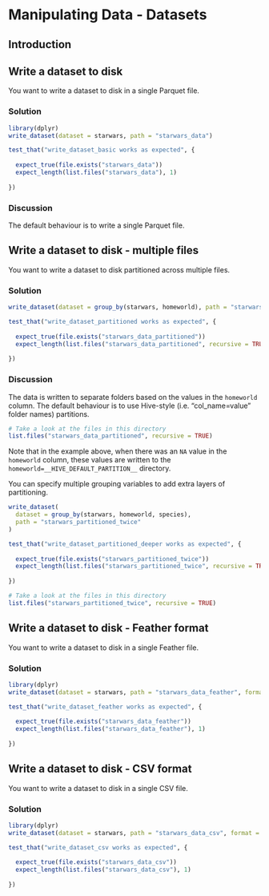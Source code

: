 # Manipulating Data - Datasets

## Introduction

## Write a dataset to disk

You want to write a dataset to disk in a single Parquet file.

### Solution

```r
library(dplyr)
write_dataset(dataset = starwars, path = "starwars_data")
```

```r

test_that("write_dataset_basic works as expected", {
  
  expect_true(file.exists("starwars_data"))
  expect_length(list.files("starwars_data"), 1)
  
})

```

### Discussion

The default behaviour is to write a single Parquet file.

## Write a dataset to disk - multiple files

You want to write a dataset to disk partitioned across multiple files.

### Solution

```r
write_dataset(dataset = group_by(starwars, homeworld), path = "starwars_data_partitioned")
```

```r

test_that("write_dataset_partitioned works as expected", {
  
  expect_true(file.exists("starwars_data_partitioned"))
  expect_length(list.files("starwars_data_partitioned", recursive = TRUE), 49)
  
})

```

### Discussion

The data is written to separate folders based on the values in the `homeworld` 
column.  The default behaviour is to use Hive-style (i.e. "col_name=value" folder names)
partitions.

```r
# Take a look at the files in this directory
list.files("starwars_data_partitioned", recursive = TRUE)
```

Note that in the example above, when there was an `NA` value in the `homeworld`
column, these values are written to the `homeworld=__HIVE_DEFAULT_PARTITION__`
directory.

You can specify multiple grouping variables to add extra layers of partitioning.

```r
write_dataset(
  dataset = group_by(starwars, homeworld, species),
  path = "starwars_partitioned_twice"
)
```

```r

test_that("write_dataset_partitioned_deeper works as expected", {
  
  expect_true(file.exists("starwars_partitioned_twice"))
  expect_length(list.files("starwars_partitioned_twice", recursive = TRUE), 58)
  
})

```


```r
# Take a look at the files in this directory
list.files("starwars_partitioned_twice", recursive = TRUE)
```

## Write a dataset to disk - Feather format

You want to write a dataset to disk in a single Feather file.

### Solution

```r
library(dplyr)
write_dataset(dataset = starwars, path = "starwars_data_feather", format = "feather")
```

```r

test_that("write_dataset_feather works as expected", {
  
  expect_true(file.exists("starwars_data_feather"))
  expect_length(list.files("starwars_data_feather"), 1)
  
})

```

## Write a dataset to disk - CSV format

You want to write a dataset to disk in a single CSV file.

### Solution

```r
library(dplyr)
write_dataset(dataset = starwars, path = "starwars_data_csv", format = "csv")
```

```r

test_that("write_dataset_csv works as expected", {
  
  expect_true(file.exists("starwars_data_csv"))
  expect_length(list.files("starwars_data_csv"), 1)
  
})

```
